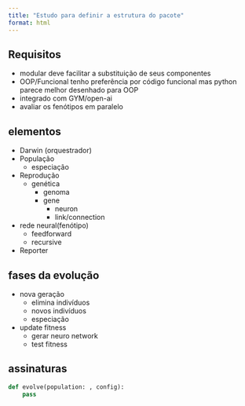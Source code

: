 ```yaml
---
title: "Estudo para definir a estrutura do pacote"
format: html
---
```


## Requisitos

+ modular
    deve facilitar a substituição de seus componentes
+ OOP/Funcional
    tenho preferência por código funcional mas python parece melhor desenhado para OOP
+ integrado com GYM/open-ai
+ avaliar os fenótipos em paralelo


## elementos

+ Darwin (orquestrador)
+ População
    + especiação
+ Reprodução
    + genética
        + genoma
        + gene
            + neuron
            + link/connection
+ rede neural(fenótipo)
    + feedforward
    + recursive
+ Reporter


## fases da evolução

+ nova geração
    + elimina indivíduos
    + novos indivíduos
    + especiação
+ update fitness
    + gerar neuro network
    + test fitness

## assinaturas

```python
def evolve(population: , config):
    pass

```


